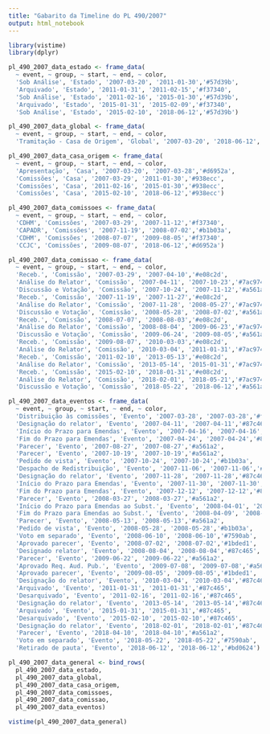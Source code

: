 ```yaml
---
title: "Gabarito da Timeline do PL 490/2007"
output: html_notebook
---
```


```r
library(vistime)
library(dplyr)

pl_490_2007_data_estado <- frame_data(
  ~ event, ~ group, ~ start, ~ end, ~ color,
  'Sob Análise', 'Estado', '2007-03-20', '2011-01-30','#57d39b',
  'Arquivado', 'Estado', '2011-01-31', '2011-02-15','#f37340',
  'Sob Análise', 'Estado', '2011-02-16', '2015-01-30','#57d39b',
  'Arquivado', 'Estado', '2015-01-31', '2015-02-09','#f37340',
  'Sob Análise', 'Estado', '2015-02-10', '2018-06-12','#57d39b')

pl_490_2007_data_global <- frame_data(
  ~ event, ~ group, ~ start, ~ end, ~ color,
  'Tramitação - Casa de Origem', 'Global', '2007-03-20', '2018-06-12','#87c465')

pl_490_2007_data_casa_origem <- frame_data(
  ~ event, ~ group, ~ start, ~ end, ~ color,
  'Apresentação', 'Casa', '2007-03-20', '2007-03-28','#d6952a',
  'Comissões', 'Casa', '2007-03-29', '2011-01-30','#938ecc',
  'Comissões', 'Casa', '2011-02-16', '2015-01-30','#938ecc',
  'Comissões', 'Casa', '2015-02-10', '2018-06-12','#938ecc')

pl_490_2007_data_comissoes <- frame_data(
  ~ event, ~ group, ~ start, ~ end, ~ color,
  'CDHM', 'Comissões', '2007-03-29', '2007-11-12','#f37340',
  'CAPADR', 'Comissões', '2007-11-19', '2008-07-02','#b1b03a',
  'CDHM', 'Comissões', '2008-07-07', '2009-08-05','#f37340',
  'CCJC', 'Comissões', '2009-08-07', '2018-06-12','#d6952a')

pl_490_2007_data_comissao <- frame_data(
  ~ event, ~ group, ~ start, ~ end, ~ color,
  'Receb.', 'Comissão', '2007-03-29', '2007-04-10','#e08c2d',
  'Análise do Relator', 'Comissão', '2007-04-11', '2007-10-23','#7ac974',
  'Discussão e Votação', 'Comissão', '2007-10-24', '2007-11-12','#a561a2',
  'Receb.', 'Comissão', '2007-11-19', '2007-11-27','#e08c2d',
  'Análise do Relator', 'Comissão', '2007-11-28', '2008-05-27','#7ac974',
  'Discussão e Votação', 'Comissão', '2008-05-28', '2008-07-02','#a561a2',
  'Receb.', 'Comissão', '2008-07-07', '2008-08-03','#e08c2d',
  'Análise do Relator', 'Comissão', '2008-08-04', '2009-06-23','#7ac974',
  'Discussão e Votação', 'Comissão', '2009-06-24', '2009-08-05','#a561a2',
  'Receb.', 'Comissão', '2009-08-07', '2010-03-03','#e08c2d',
  'Análise do Relator', 'Comissão', '2010-03-04', '2011-01-31','#7ac974',
  'Receb.', 'Comissão', '2011-02-10', '2013-05-13','#e08c2d',
  'Análise do Relator', 'Comissão', '2013-05-14', '2015-01-31','#7ac974',
  'Receb.', 'Comissão', '2015-02-10', '2018-01-31','#e08c2d',
  'Análise do Relator', 'Comissão', '2018-02-01', '2018-05-21','#7ac974',
  'Discussão e Votação', 'Comissão', '2018-05-22', '2018-06-12','#a561a2')

pl_490_2007_data_eventos <- frame_data(
  ~ event, ~ group, ~ start, ~ end, ~ color,
  'Distribuição às comissões', 'Evento', '2007-03-28', '2007-03-28','#f9929f',
  'Designação do relator', 'Evento', '2007-04-11', '2007-04-11','#87c465',
  'Início do Prazo para Emendas', 'Evento', '2007-04-16', '2007-04-16','#87c465',
  'Fim do Prazo para Emendas', 'Evento', '2007-04-24', '2007-04-24','#87c465',
  'Parecer', 'Evento', '2007-08-27', '2007-08-27','#a561a2',
  'Parecer', 'Evento', '2007-10-19', '2007-10-19','#a561a2',
  'Pedido de vista', 'Evento', '2007-10-24', '2007-10-24','#b1b03a',
  'Despacho de Redistribuição', 'Evento', '2007-11-06', '2007-11-06','#f9929f',
  'Designação do relator', 'Evento', '2007-11-28', '2007-11-28','#87c465',
  'Início do Prazo para Emendas', 'Evento', '2007-11-30', '2007-11-30','#87c465',
  'Fim do Prazo para Emendas', 'Evento', '2007-12-12', '2007-12-12','#87c465',
  'Parecer', 'Evento', '2008-03-27', '2008-03-27','#a561a2',
  'Início do Prazo para Emendas ao Subst.', 'Evento', '2008-04-01', '2008-04-01','#87c465',
  'Fim do Prazo para Emendas ao Subst.', 'Evento', '2008-04-09', '2008-04-09','#87c465',
  'Parecer', 'Evento', '2008-05-13', '2008-05-13','#a561a2',
  'Pedido de vista', 'Evento', '2008-05-28', '2008-05-28','#b1b03a',
  'Voto em separado', 'Evento', '2008-06-10', '2008-06-10','#7590ab',
  'Aprovado parecer', 'Evento', '2008-07-02', '2008-07-02','#1bded1',
  'Designado relator', 'Evento', '2008-08-04', '2008-08-04','#87c465',
  'Parecer', 'Evento', '2009-06-22', '2009-06-22','#a561a2',
  'Aprovado Req. Aud. Pub.', 'Evento', '2009-07-08', '2009-07-08','#a561a2',
  'Aprovado parecer', 'Evento', '2009-08-05', '2009-08-05','#1bded1',
  'Designação do relator', 'Evento', '2010-03-04', '2010-03-04','#87c465',
  'Arquivado', 'Evento', '2011-01-31', '2011-01-31','#87c465',
  'Desarquivado', 'Evento', '2011-02-16', '2011-02-16','#87c465',
  'Designação do relator', 'Evento', '2013-05-14', '2013-05-14','#87c465',
  'Arquivado', 'Evento', '2015-01-31', '2015-01-31','#87c465',
  'Desarquivado', 'Evento', '2015-02-10', '2015-02-10','#87c465',
  'Designação do relator', 'Evento', '2018-02-01', '2018-02-01','#87c465',
  'Parecer', 'Evento', '2018-04-10', '2018-04-10','#a561a2',
  'Voto em separado', 'Evento', '2018-05-22', '2018-05-22','#7590ab',
  'Retirado de pauta', 'Evento', '2018-06-12', '2018-06-12','#bd0624')

pl_490_2007_data_general <- bind_rows(
  pl_490_2007_data_estado,
  pl_490_2007_data_global,
  pl_490_2007_data_casa_origem,
  pl_490_2007_data_comissoes,
  pl_490_2007_data_comissao,
  pl_490_2007_data_eventos)

vistime(pl_490_2007_data_general)
```
